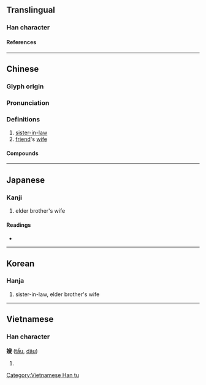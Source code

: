 {{character info/new}}
==Translingual==

===Han character===
{{Han char|rn=38|rad=女|as=09|sn=12|four=47447|canj=VHXE|ids=⿰女叟}}

====References====
{{Han ref|kx=0268.340|dkj=06603|dj=0536.080|hdz=21066.180|uh=5AC2}}

----

==Chinese==
{{zh-forms}}

===Glyph origin===
{{Han etym}}

===Pronunciation===
{{zh-pron
|m=sǎo
|c=sou2
|h=pfs=só
|md= sō̤
|mn=só/qz:só͘
|mn-t=so2/sao2
|mn-t_note=so2 - vernacular; sao2 - literary
|w=2sau
|mc=y
|oc=y
|cat=
}}

===Definitions===
{{zh-hanzi}}

# [[sister-in-law]] {{gloss|[[elder brother]]'s [[wife]]}}
# [[friend]]'s [[wife]]

====Compounds====
{{zh-der|丘嫂|兄嫂|內嫂|大嫂|大嫂子|姑嫂|姻嫂|嫂夫人|嫂嫂|嫂子|家嫂|舅嫂}}

{{zh-cat|Family}}

----

==Japanese==

===Kanji===
{{ja-kanji|grade=uc|rs=女10}}

# elder brother's wife

====Readings====
* {{ja-readings|on=[[そう]] (sō)|kun=[[あによめ]] (aniyome)}}

----

==Korean==

===Hanja===
{{ko-hanja|hangeul=수|rv=su|mr=su}}

# sister-in-law, elder brother's wife

----

==Vietnamese==

===Han character===
'''嫂''' ([[tẩu]], [[dâu]])

# {{defn|lang=vi}}

[[Category:Vietnamese Han tu]]